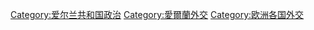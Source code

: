 [[Category:爱尔兰共和国政治|Category:爱尔兰共和国政治]]
[[Category:愛爾蘭外交|Category:愛爾蘭外交]]
[[Category:欧洲各国外交|Category:欧洲各国外交]]